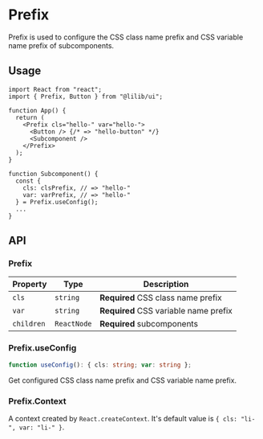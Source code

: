 
<Meta title="Configs/Prefix" />

# Prefix

Prefix is used to configure the CSS class name prefix and CSS variable name prefix of subcomponents.

## Usage

```tsx
import React from "react";
import { Prefix, Button } from "@lilib/ui";

function App() {
  return (
    <Prefix cls="hello-" var="hello-">
      <Button /> {/* => "hello-button" */}
      <Subcomponent />
    </Prefix>
  );
}

function Subcomponent() {
  const {
    cls: clsPrefix, // => "hello-"
    var: varPrefix, // => "hello-"
  } = Prefix.useConfig();
  ...
}
```

## API

### Prefix

| Property   | Type        | Description                           |
| ---------- | ----------- | ------------------------------------- |
| `cls`      | `string`    | **Required** CSS class name prefix    |
| `var`      | `string`    | **Required** CSS variable name prefix |
| `children` | `ReactNode` | **Required** subcomponents            |

### Prefix.useConfig

```ts
function useConfig(): { cls: string; var: string };
```

Get configured CSS class name prefix and CSS variable name prefix.

### Prefix.Context

A context created by `React.createContext`. It's default value is `{ cls: "li-", var: "li-" }`.
